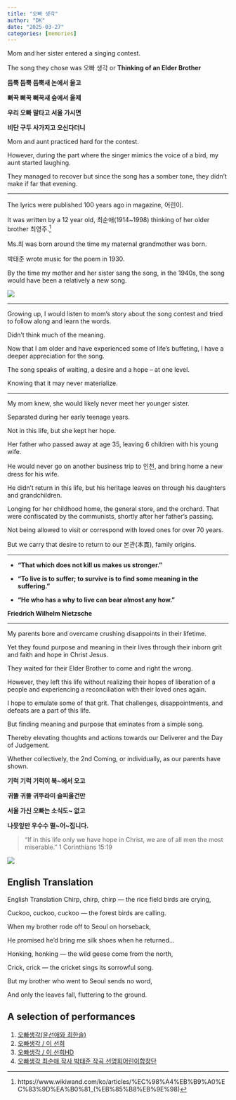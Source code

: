 ```yaml
---
title: "오빠 생각"
author: "DK"
date: "2025-03-27"
categories: [memories]
---
```


Mom and her sister entered a singing contest.

The song they chose was 오빠 생각 or **Thinking of an Elder Brother**

**듬뿍 듬뿍 듬뿍새 논에서 울고**

**뻐꾹 뻐꾹 뻐꾹새 숲에서 울제**

**우리 오빠 말타고 서울 가시면**

**비단 구두 사가지고 오신다더니**

Mom and aunt practiced hard for the contest.

However, during the part where the singer mimics the voice of a bird, my aunt started laughing.

They managed to recover but since the song has a somber tone, they didn't make if far that evening.

------------------------------------------------------------------------

The lyrics were published 100 years ago in magazine, 어린이.

It was written by a 12 year old, 최순애(1914\~1998) thinking of her older brother 최영주.[^1]

[^1]: https://www.wikiwand.com/ko/articles/%EC%98%A4%EB%B9%A0%EC%83%9D%EA%B0%81\_(%EB%85%B8%EB%9E%98)

Ms.최 was born around the time my maternal grandmother was born.

박태준 wrote music for the poem in 1930.

By the time my mother and her sister sang the song, in the 1940s, the song would have been a relatively a new song.

![](images/20250316_234902%20Copy.JPG)

------------------------------------------------------------------------

Growing up, I would listen to mom's story about the song contest and tried to follow along and learn the words.

Didn't think much of the meaning.

Now that I am older and have experienced some of life's buffeting, I have a deeper appreciation for the song.

The song speaks of waiting, a desire and a hope – at one level.

Knowing that it may never materialize.

------------------------------------------------------------------------

My mom knew, she would likely never meet her younger sister.

Separated during her early teenage years.

Not in this life, but she kept her hope.

Her father who passed away at age 35, leaving 6 children with his young wife.

He would never go on another business trip to 인천, and bring home a new dress for his wife.

He didn't return in this life, but his heritage leaves on through his daughters and grandchildren.

Longing for her childhood home, the general store, and the orchard. That were confiscated by the communists, shortly after her father's passing.

Not being allowed to visit or correspond with loved ones for over 70 years.

But we carry that desire to return to our 본관(本貫), family origins.

------------------------------------------------------------------------

-   **"That which does not kill us makes us stronger."** 

-   **"To live is to suffer; to survive is to find some meaning in the suffering."** 

-   **"He who has a why to live can bear almost any how."** 

**Friedrich Wilhelm Nietzsche**

------------------------------------------------------------------------

My parents bore and overcame crushing disappoints in their lifetime.

Yet they found purpose and meaning in their lives through their inborn grit and faith and hope in Christ Jesus.

They waited for their Elder Brother to come and right the wrong.

However, they left this life without realizing their hopes of liberation of a people and experiencing a reconciliation with their loved ones again.

I hope to emulate some of that grit. That challenges, disappointments, and defeats are a part of this life.

But finding meaning and purpose that eminates from a simple song.

Thereby elevating thoughts and actions towards our Deliverer and the Day of Judgement.

Whether collectively, the 2nd Coming, or individually, as our parents have shown.

**기럭 기럭 기럭이 북\~에서 오고**

**귀뚤 귀뚤 귀뚜라미 슬피울건만**

**서울 가신 오빠는 소식도\~ 없고**

**나뭇잎만 우수수 떨\~어\~집니다.**

> "If in this life only we have hope in Christ, we are of all men the most miserable." 1 Corinthians 15:19

![](images/DSC_9055.JPG)

## English Translation

English Translation Chirp, chirp, chirp — the rice field birds are crying,

Cuckoo, cuckoo, cuckoo — the forest birds are calling.

When my brother rode off to Seoul on horseback,

He promised he'd bring me silk shoes when he returned…

Honking, honking — the wild geese come from the north,

Crick, crick — the cricket sings its sorrowful song.

But my brother who went to Seoul sends no word,

And only the leaves fall, fluttering to the ground.

## A selection of performances

1.  [오빠생각(윤선애와 최한솔)](https://www.youtube.com/watch?v=16dHv_NZKYQ)
2.  [오빠생각 / 이 선희](https://www.youtube.com/watch?v=TGYs1OsItH8)
3.  [오빠생각 / 이 선희HD](https://www.youtube.com/watch?v=VDOFuP11RHU)
4.  [오빠생각 최순애 작사 박태준 작곡 선명회어린이합창단](https://www.youtube.com/watch?v=G7C3ZLJ7VaI)
